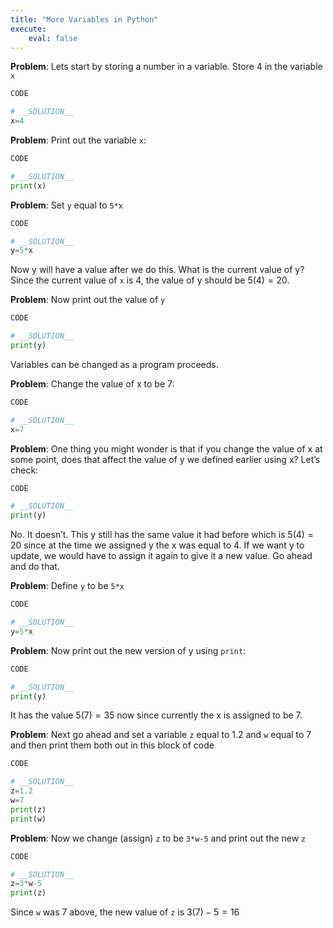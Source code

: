 ```yaml
---
title: "More Variables in Python"
execute:
    eval: false
---
```


__Problem__: Lets start by storing a number in a variable. Store 4 in the variable `x`

```python
CODE
```
```python
# __SOLUTION__
x=4
```

__Problem__: Print out the variable `x`:

```python
CODE
```
```python
# __SOLUTION__
print(x)
```

__Problem__: Set `y` equal to `5*x`

```python
CODE
```
```python
# __SOLUTION__
y=5*x
```
Now y will have a value after we do this. What is the current value of y? Since the current value of `x` is 4, the value of y should be $5(4)=20$.

__Problem__: Now print out the value of `y`

```python
CODE
```
```python
# __SOLUTION__
print(y)
```

Variables can be changed as a program proceeds.

__Problem__: Change the value of x to be 7:

```python
CODE
```
```python
# __SOLUTION__
x=7
```

__Problem__: One thing you might wonder is that if you change the value of x at some point, does that affect the value of y we defined earlier using x? Let's check:
```python
CODE
```
```python
# __SOLUTION__
print(y)
```

No. It doesn't. This y still has the same value it had before which is $5(4) = 20$ since at the time we assigned y the x was equal to 4.
If we want y to update, we would have to assign it again to give it a new value. Go ahead and do that.  

__Problem__: Define `y` to be `5*x`

```python
CODE
```
```python
# __SOLUTION__
y=5*x
```

__Problem__: Now print out the new version of y using `print`:

```python
CODE
```
```python
# __SOLUTION__
print(y)
```
It has the value $5(7) = 35$ now since currently the x is assigned to be 7.

__Problem__: Next go ahead and set a variable `z` equal to 1.2 and `w` equal to 7 and then print them both out in this block of code

```python
CODE
```
```python
# __SOLUTION__
z=1.2
w=7
print(z)
print(w)
```

__Problem__: Now we change (assign) `z` to be `3*w-5` and print out the new `z`
```python
CODE
```
```python
# __SOLUTION__
z=3*w-5
print(z)
```
Since `w` was 7 above, the new value of `z` is $3(7)-5 = 16$

